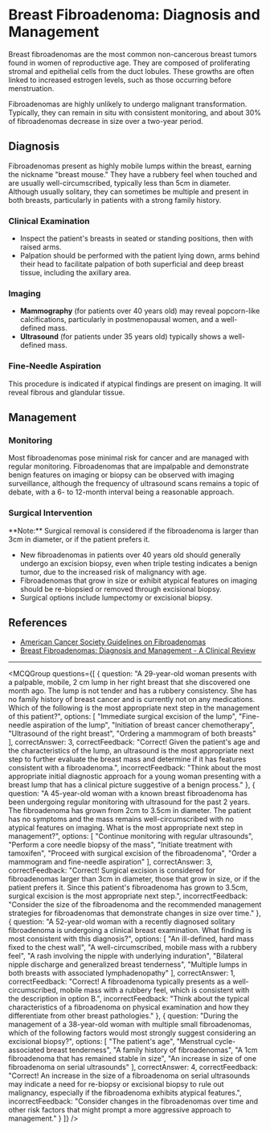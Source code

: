 
# Breast Fibroadenoma: Diagnosis and Management

Breast fibroadenomas are the most common non-cancerous breast tumors found in women of reproductive age. They are composed of proliferating stromal and epithelial cells from the duct lobules. These growths are often linked to increased estrogen levels, such as those occurring before menstruation.

Fibroadenomas are highly unlikely to undergo malignant transformation. Typically, they can remain in situ with consistent monitoring, and about 30% of fibroadenomas decrease in size over a two-year period.

## Diagnosis

Fibroadenomas present as highly mobile lumps within the breast, earning the nickname "breast mouse." They have a rubbery feel when touched and are usually well-circumscribed, typically less than 5cm in diameter. Although usually solitary, they can sometimes be multiple and present in both breasts, particularly in patients with a strong family history.

### Clinical Examination

- Inspect the patient's breasts in seated or standing positions, then with raised arms.
- Palpation should be performed with the patient lying down, arms behind their head to facilitate palpation of both superficial and deep breast tissue, including the axillary area.

### Imaging

- **Mammography** (for patients over 40 years old) may reveal popcorn-like calcifications, particularly in postmenopausal women, and a well-defined mass.
- **Ultrasound** (for patients under 35 years old) typically shows a well-defined mass.

### Fine-Needle Aspiration

This procedure is indicated if atypical findings are present on imaging. It will reveal fibrous and glandular tissue.

## Management

### Monitoring

Most fibroadenomas pose minimal risk for cancer and are managed with regular monitoring. Fibroadenomas that are impalpable and demonstrate benign features on imaging or biopsy can be observed with imaging surveillance, although the frequency of ultrasound scans remains a topic of debate, with a 6- to 12-month interval being a reasonable approach.

### Surgical Intervention

<Callout emoji="ℹ️">
**Note:** Surgical removal is considered if the fibroadenoma is larger than 3cm in diameter, or if the patient prefers it.
</Callout>

- New fibroadenomas in patients over 40 years old should generally undergo an excision biopsy, even when triple testing indicates a benign tumor, due to the increased risk of malignancy with age.
- Fibroadenomas that grow in size or exhibit atypical features on imaging should be re-biopsied or removed through excisional biopsy.
- Surgical options include lumpectomy or excisional biopsy.

## References

- [American Cancer Society Guidelines on Fibroadenomas](#)
- [Breast Fibroadenomas: Diagnosis and Management - A Clinical Review](#)

---

<MCQGroup questions={[
  {
    question: "A 29-year-old woman presents with a palpable, mobile, 2 cm lump in her right breast that she discovered one month ago. The lump is not tender and has a rubbery consistency. She has no family history of breast cancer and is currently not on any medications. Which of the following is the most appropriate next step in the management of this patient?",
    options: [
      "Immediate surgical excision of the lump",
      "Fine-needle aspiration of the lump",
      "Initiation of breast cancer chemotherapy",
      "Ultrasound of the right breast",
      "Ordering a mammogram of both breasts"
    ],
    correctAnswer: 3,
    correctFeedback: "Correct! Given the patient's age and the characteristics of the lump, an ultrasound is the most appropriate next step to further evaluate the breast mass and determine if it has features consistent with a fibroadenoma.",
    incorrectFeedback: "Think about the most appropriate initial diagnostic approach for a young woman presenting with a breast lump that has a clinical picture suggestive of a benign process."
  },
  {
    question: "A 45-year-old woman with a known breast fibroadenoma has been undergoing regular monitoring with ultrasound for the past 2 years. The fibroadenoma has grown from 2cm to 3.5cm in diameter. The patient has no symptoms and the mass remains well-circumscribed with no atypical features on imaging. What is the most appropriate next step in management?",
    options: [
      "Continue monitoring with regular ultrasounds",
      "Perform a core needle biopsy of the mass",
      "Initiate treatment with tamoxifen",
      "Proceed with surgical excision of the fibroadenoma",
      "Order a mammogram and fine-needle aspiration"
    ],
    correctAnswer: 3,
    correctFeedback: "Correct! Surgical excision is considered for fibroadenomas larger than 3cm in diameter, those that grow in size, or if the patient prefers it. Since this patient's fibroadenoma has grown to 3.5cm, surgical excision is the most appropriate next step.",
    incorrectFeedback: "Consider the size of the fibroadenoma and the recommended management strategies for fibroadenomas that demonstrate changes in size over time."
  },
  {
    question: "A 52-year-old woman with a recently diagnosed solitary fibroadenoma is undergoing a clinical breast examination. What finding is most consistent with this diagnosis?",
    options: [
      "An ill-defined, hard mass fixed to the chest wall",
      "A well-circumscribed, mobile mass with a rubbery feel",
      "A rash involving the nipple with underlying induration",
      "Bilateral nipple discharge and generalized breast tenderness",
      "Multiple lumps in both breasts with associated lymphadenopathy"
    ],
    correctAnswer: 1,
    correctFeedback: "Correct! A fibroadenoma typically presents as a well-circumscribed, mobile mass with a rubbery feel, which is consistent with the description in option B.",
    incorrectFeedback: "Think about the typical characteristics of a fibroadenoma on physical examination and how they differentiate from other breast pathologies."
  },
  {
    question: "During the management of a 38-year-old woman with multiple small fibroadenomas, which of the following factors would most strongly suggest considering an excisional biopsy?",
    options: [
      "The patient's age",
      "Menstrual cycle-associated breast tenderness",
      "A family history of fibroadenomas",
      "A 1cm fibroadenoma that has remained stable in size",
      "An increase in size of one fibroadenoma on serial ultrasounds"
    ],
    correctAnswer: 4,
    correctFeedback: "Correct! An increase in the size of a fibroadenoma on serial ultrasounds may indicate a need for re-biopsy or excisional biopsy to rule out malignancy, especially if the fibroadenoma exhibits atypical features.",
    incorrectFeedback: "Consider changes in the fibroadenomas over time and other risk factors that might prompt a more aggressive approach to management."
  }
]} />
